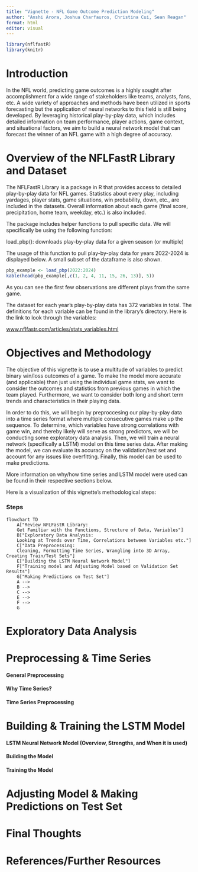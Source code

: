 ```yaml
---
title: "Vignette - NFL Game Outcome Prediction Modeling"
author: "Anshi Arora, Joshua Charfauros, Christina Cui, Sean Reagan"
format: html
editor: visual
---
```

```r
library(nflfastR)
library(knitr)
```

# Introduction

In the NFL world, predicting game outcomes is a highly sought after accomplishment for a wide range of stakeholders like teams, analysts, fans, etc. A wide variety of approaches and methods have been utilized in sports forecasting but the application of neural networks to this field is still being developed. By leveraging historical play-by-play data, which includes detailed information on team performance, player actions, game context, and situational factors, we aim to build a neural network model that can forecast the winner of an NFL game with a high degree of accuracy. 

# Overview of the NFLFastR Library and Dataset

The NFLFastR Library is a package in R that provides access to detailed play-by-play data for NFL games. Statistics about every play, including yardages, player stats, game situations, win probability, down, etc., are included in the datasets. Overall information about each game (final score, precipitation, home team, weekday, etc.) is also included. 

The package includes helper functions to pull specific data. We will specifically be using the following function:

load_pbp(): downloads play-by-play data for a given season (or multiple)

The usage of this function to pull play-by-play data for years 2022-2024 is displayed below. A small subset of the dataframe is also shown.

```r
pbp_example <- load_pbp(2022:2024)
kable(head(pbp_example[,c(1, 2, 4, 11, 15, 26, 13)], 5))
```

As you can see the first few observations are different plays from the same game. 

The dataset for each year's play-by-play data has 372 variables in total. The definitions for each variable can be found in the library's directory. Here is the link to look through the variables:

[www.nflfastr.com/articles/stats_variables.html](https://www.nflfastr.com/articles/stats_variables.html)

# Objectives and Methodology

The objective of this vignette is to use a multitude of variables to predict binary win/loss outcomes of a game. To make the model more accurate (and applicable) than just using the individual game stats, we want to consider the outcomes and statistics from previous games in which the team played. Furthermore, we want to consider both long and short term trends and characteristics in their playing data. 

In order to do this, we will begin by preproccesing our play-by-play data into a time series format where multiple consecutive games make up the sequence. To determine, which variables have strong correlations with game win, and thereby likely will serve as strong predictors, we will be conducting some exploratory data analysis. Then, we will train a neural network (specifically a LSTM) model on this time series data. After making the model, we can evaluate its accuracy on the validation/test set and account for any issues like overfitting. Finally, this model can be used to make predictions. 

More information on why/how time series and LSTM model were used can be found in their respective sections below. 

Here is a visualization of this vignette's methodological steps:

### Steps

```mermaid
flowchart TD
    A["Review NFLFastR Library: 
    Get Familiar with the Functions, Structure of Data, Variables"]
    B["Exploratory Data Analysis:
    Looking at Trends over Time, Correlations between Variables etc."]
    C["Data Preprocessing:
    Cleaning, Formatting Time Series, Wrangling into 3D Array, Creating Train/Test Sets"]
    E["Building the LSTM Neural Network Model"]
    F["Training model and Adjusting Model based on Validation Set Results"]
    G["Making Predictions on Test Set"]
    A --> 
    B --> 
    C -->
    E --> 
    F -->
    G
```

# Exploratory Data Analysis

# Preprocessing & Time Series

#### General Preprocessing

#### Why Time Series?

#### Time Series Preprocessing

# Building & Training the LSTM Model

#### LSTM Neural Network Model (Overview, Strengths, and When it is used)

#### Building the Model

#### Training the Model

# Adjusting Model & Making Predictions on Test Set

# Final Thoughts

# References/Further Resources

